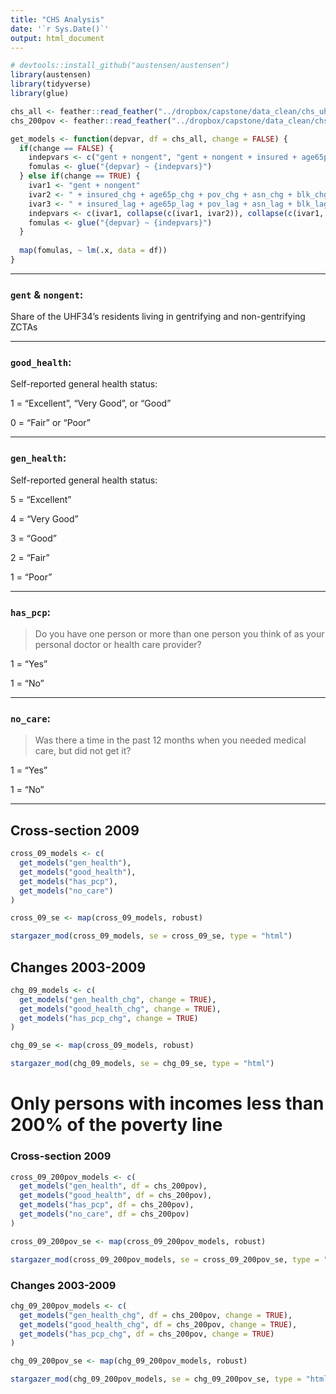 ```yaml
---
title: "CHS Analysis"
date: '`r Sys.Date()`'
output: html_document
---
```


```r
# devtools::install_github("austensen/austensen")
library(austensen)
library(tidyverse)
library(glue)
```

```r
chs_all <- feather::read_feather("../dropbox/capstone/data_clean/chs_uhf34_0309_all.feather")
chs_200pov <- feather::read_feather("../dropbox/capstone/data_clean/chs_uhf34_0309_200pov.feather")
```

```r
get_models <- function(depvar, df = chs_all, change = FALSE) {
  if(change == FALSE) {
    indepvars <- c("gent + nongent", "gent + nongent + insured + age65p + pov + asn + blk + his + forborn")
    fomulas <- glue("{depvar} ~ {indepvars}")
  } else if(change == TRUE) {
    ivar1 <- "gent + nongent"
    ivar2 <- " + insured_chg + age65p_chg + pov_chg + asn_chg + blk_chg + his_chg + forborn_chg"
    ivar3 <- " + insured_lag + age65p_lag + pov_lag + asn_lag + blk_lag + his_lag + forborn_lag"
    indepvars <- c(ivar1, collapse(c(ivar1, ivar2)), collapse(c(ivar1, ivar2, ivar3)))
    fomulas <- glue("{depvar} ~ {indepvars}")
  }
  
  map(fomulas, ~ lm(.x, data = df))
}
```

---

### `gent` & `nongent`:

Share of the UHF34's residents living in gentrifying and non-gentrifying ZCTAs

---

### `good_health`:

Self-reported general health status: 

1 = "Excellent", "Very Good", or "Good"

0 = "Fair" or "Poor"

---

### `gen_health`:

Self-reported general health status: 

5 = "Excellent"

4 = "Very Good" 

3 = "Good"

2 = "Fair" 

1 = "Poor"

---

### `has_pcp`:

> Do you have one person or more than one person you think of as your personal doctor or health care provider?

1 = "Yes"

1 = "No"

---

### `no_care`:

> Was there a time in the past 12 months when you needed medical care, but did not get it?

1 = "Yes"

1 = "No"

---

## Cross-section 2009

```r
cross_09_models <- c(
  get_models("gen_health"), 
  get_models("good_health"),
  get_models("has_pcp"),
  get_models("no_care")
)

cross_09_se <- map(cross_09_models, robust)

stargazer_mod(cross_09_models, se = cross_09_se, type = "html")
```


## Changes 2003-2009

```r
chg_09_models <- c(
  get_models("gen_health_chg", change = TRUE), 
  get_models("good_health_chg", change = TRUE),
  get_models("has_pcp_chg", change = TRUE)
)

chg_09_se <- map(cross_09_models, robust)

stargazer_mod(chg_09_models, se = chg_09_se, type = "html")
```

# Only persons with incomes less than 200% of the poverty line

### Cross-section 2009

```r
cross_09_200pov_models <- c(
  get_models("gen_health", df = chs_200pov), 
  get_models("good_health", df = chs_200pov),
  get_models("has_pcp", df = chs_200pov),
  get_models("no_care", df = chs_200pov)
)

cross_09_200pov_se <- map(cross_09_200pov_models, robust)

stargazer_mod(cross_09_200pov_models, se = cross_09_200pov_se, type = "html")
```

### Changes 2003-2009

```r
chg_09_200pov_models <- c(
  get_models("gen_health_chg", df = chs_200pov, change = TRUE), 
  get_models("good_health_chg", df = chs_200pov, change = TRUE),
  get_models("has_pcp_chg", df = chs_200pov, change = TRUE)
)

chg_09_200pov_se <- map(chg_09_200pov_models, robust)

stargazer_mod(chg_09_200pov_models, se = chg_09_200pov_se, type = "html")
```



